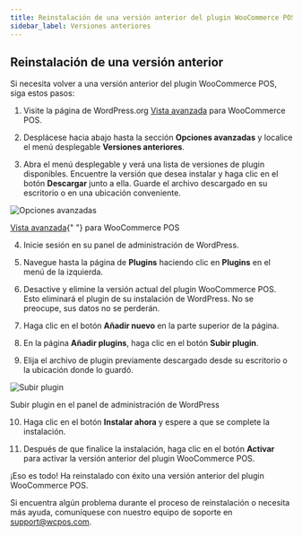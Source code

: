 ```yaml
---
title: Reinstalación de una versión anterior del plugin WooCommerce POS
sidebar_label: Versiones anteriores
---
```



## Reinstalación de una versión anterior

Si necesita volver a una versión anterior del plugin WooCommerce POS, siga estos pasos:

1. Visite la página de WordPress.org [Vista avanzada](https://wordpress.org/plugins/woocommerce-pos/advanced/) para WooCommerce POS.

2. Desplácese hacia abajo hasta la sección **Opciones avanzadas** y localice el menú desplegable **Versiones anteriores**.

3. Abra el menú desplegable y verá una lista de versiones de plugin disponibles. Encuentre la versión que desea instalar y haga clic en el botón **Descargar** junto a ella. Guarde el archivo descargado en su escritorio o en una ubicación conveniente.

<div class="image-container">
  <Image
    alt="Opciones avanzadas"
    img="https://wcpos.com/wp-content/uploads/2023/06/advanced-options.png"
  />
  <p class="image-caption"><a target="_blank" href="https://wordpress.org/plugins/woocommerce-pos/advanced/">Vista avanzada</a>{" "} para WooCommerce POS</p>
</div>

4. Inicie sesión en su panel de administración de WordPress.

5. Navegue hasta la página de **Plugins** haciendo clic en **Plugins** en el menú de la izquierda.

6. Desactive y elimine la versión actual del plugin WooCommerce POS. Esto eliminará el plugin de su instalación de WordPress. No se preocupe, sus datos no se perderán.

7. Haga clic en el botón **Añadir nuevo** en la parte superior de la página.

8. En la página **Añadir plugins**, haga clic en el botón **Subir plugin**.

9. Elija el archivo de plugin previamente descargado desde su escritorio o la ubicación donde lo guardó.

<div class="image-container">
  <Image
    alt="Subir plugin"
    img="https://wcpos.com/wp-content/uploads/2023/06/upload-plugin.png"
  />
  <p class="image-caption">Subir plugin en el panel de administración de WordPress</p>
</div>

10. Haga clic en el botón **Instalar ahora** y espere a que se complete la instalación.

11. Después de que finalice la instalación, haga clic en el botón **Activar** para activar la versión anterior del plugin WooCommerce POS.

¡Eso es todo! Ha reinstalado con éxito una versión anterior del plugin WooCommerce POS.

Si encuentra algún problema durante el proceso de reinstalación o necesita más ayuda, comuníquese con nuestro equipo de soporte en support@wcpos.com.
